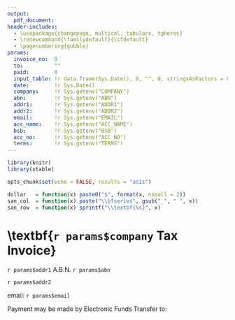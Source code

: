 ```yaml
---
output:
  pdf_document:
header-includes:
  - \usepackage{changepage, multicol, tabularx, tgheros}
  - \renewcommand{\familydefault}{\sfdefault}
  - \pagenumbering{gobble}
params:
  invoice_no:  0
  to:          ""
  paid:        0
  input_table: !r data.frame(Sys.Date(), 0, "", 0, stringsAsFactors = FALSE)
  date:        !r Sys.Date()
  company:     !r Sys.getenv("COMPANY")
  abn:         !r Sys.getenv("ABN")
  addr1:       !r Sys.getenv("ADDR1")
  addr2:       !r Sys.getenv("ADDR2")
  email:       !r Sys.getenv("EMAIL")
  acc_name:    !r Sys.getenv("ACC_NAME")
  bsb:         !r Sys.getenv("BSB")
  acc_no:      !r Sys.getenv("ACC_NO")
  terms:       !r Sys.getenv("TERMS")
---
```


\vspace{20pt}

```r
library(knitr)
library(xtable)

opts_chunk$set(echo = FALSE, results = "asis")

dollar   = function(x) paste0("$", format(x, nsmall = 2))
san_col  = function(x) paste("\\bfseries", gsub("_", " ", x))
san_row  = function(x) sprintf("\\textbf{%s}", x)
```

\textbf{`r params$company` \hfill Tax Invoice}
==============================================

`r params$addr1` \hspace{10em} A.B.N. `r params$abn`

`r params$addr2`

email: `r params$email`

\vspace{20pt}

\begin{multicols}{2}

{\large\bfseries To:}

`r paste(readLines(textConnection(params$to)), collapse = "\\\\")`

\columnbreak

\begin{flushright}
\begin{tabular}{>{\bfseries}lr}
Invoice No: & `r params$invoice_no` \\
Date:       & `r params$date`
\end{tabular}
\end{flushright}

\end{multicols}

\vspace{30pt}

\begin{adjustwidth}{-\tabcolsep}{\tabcolsep}

```r
input_table            = params$input_table
input_table$Ex_Total   = input_table[, "Hours"] * input_table[, "Ex_Rate"]

input_table_x          = input_table
input_table_x$Date     = as.character(input_table$Date)
input_table_x$Hours    = format(input_table_x$Hours, nsmall = 1)
input_table_x$Ex_Rate  = dollar(input_table_x$Ex_Rate)
input_table_x$Ex_Total = dollar(input_table_x$Ex_Total)
input_table_x          = xtable(input_table_x)
align(input_table_x)   = "lllXll"

print(input_table_x,
      hline.after                = NULL,
      sanitize.colnames.function = san_col,
      include.rownames           = FALSE,
      floating                   = FALSE,
      floating.environment       = NULL,
      table.placement            = NULL,
      comment                    = FALSE,
      tabular.environment        = "tabularx",
      width                      = "\\textwidth"
)
```

\end{adjustwidth}
\vfill

Payment may be made by Electronic Funds Transfer to:
\begin{adjustwidth}{-\tabcolsep}{\tabcolsep}
\begin{multicols}{2}
\begin{tabular}{>{\bfseries}lr}
Name: & `r params$acc_name`\\
BSB:  & `r params$bsb`\\
Acc:  & `r params$acc_no`
\end{tabular}

\hspace{\tabcolsep}\small Terms: `r params$terms`

\columnbreak

\begin{flushright}

```r
subtotal = sum(input_table[, "Ex_Total"])
gst      = subtotal / 10L
total    = subtotal + gst
paid     = params$paid

output_table = rbind("Sub Total:"      = dollar(round(subtotal, 2),
                     "GST:"            = dollar(round(gst, 2)),
                     "Total Inc. GST:" = dollar(round(total, 2)),
                     "Paid:"           = dollar(round(paid, 2)),
                     "Balance Due:"    = dollar(round(total - paid, 2))
output_table = xtable(output_table)
align(output_table) = "rr"

print(output_table,
      floating                   = FALSE,
      floating.environment       = NULL,
      table.placement            = NULL,
      hline.after                = NULL,
      include.colnames           = FALSE,
      add.to.row                 = list(pos     = as.list(1:5),
                                        command = rep("[10pt]", 5)),
      sanitize.rownames.function = san_row,
      comment                    = FALSE)
```
\end{flushright}

\end{multicols}
\end{adjustwidth}
